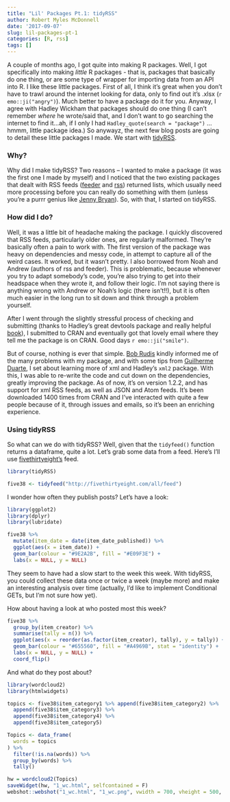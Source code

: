 ```yaml
---
title: "Lil' Packages Pt.1: tidyRSS"
author: Robert Myles McDonnell
date: '2017-09-07'
slug: lil-packages-pt-1
categories: [R, rss]
tags: []
---
```


A couple of months ago, I got quite into making R packages. Well, I got specifically into making *little* R packages - that is, packages that basically do one thing, or are some type of wrapper for importing data from an API into R. I like these little packages. First of all, I think it's great when you don't have to trawl around the internet looking for data, only to find out it's .xlsx (`r emo::ji("angry")`). Much better to have a package do it for you. Anyway, I agree with Hadley Wickham that packages should do one thing (I can't remember *where* he wrote/said that, and I don't want to go searching the internet to find it...ah, if I only I had `Hadley_quote(search = "package")` ... hmmm, little package idea.) So anywayz, the next few blog posts are going to detail these little packages I made. We start with [tidyRSS](https://github.com/RobertMyles/tidyRSS).   

### Why? 

Why did I make tidyRSS? Two reasons -- I wanted to make a package (it was the first one I made by myself) and I noticed that the two existing packages that dealt with RSS feeds ([feeder](https://github.com/DataWookie/feedeR) and [rss](https://github.com/noahhl/r-does-rss)) returned lists, which usually need more processing before you can really do something with them (unless you're a purrr genius like [Jenny Bryan](https://jennybc.github.io/purrr-tutorial/)). So, with that, I started on tidyRSS.  

### How did I do? 

Well, it was a little bit of headache making the package. I quickly discovered that RSS feeds, particularly older ones, are regularly malformed. They're basically often a pain to work with. The first version of the package was heavy on dependencies and messy code, in attempt to capture all of the weird cases. It worked, but it wasn't pretty. I also borrowed from Noah and Andrew (authors of rss and feeder). This is problematic, because whenever you try to adapt somebody's code, you're also trying to get into their headspace when they wrote it, and follow their logic. I'm not saying there is anything wrong with Andrew or Noah's logic (there isn't!!), but it is often much easier in the long run to sit down and think through a problem yourself.  

After I went through the slightly stressful process of checking and submitting (thanks to Hadley's great devtools package and really helpful [book](http://r-pkgs.had.co.nz/)), I submitted to CRAN and eventually got that lovely email where they tell me the package is on CRAN. Good days `r emo::ji("smile")`.  

But of course, nothing is ever that simple. [Bob Rudis](https://github.com/hrbrmstr) kindly informed me of the many problems with my package, and with some tips from [Guilherme Duarte](https://github.com/duarteguilherme), I set about learning more of xml and Hadley's `xml2` package. With this, I was able to re-write the code and cut down on the dependencies, greatly improving the package. As of now, it's on version 1.2.2, and has support for xml RSS feeds, as well as JSON and Atom feeds. It's been downloaded 1400 times from CRAN and I've interacted with quite a few people because of it, through issues and emails, so it's been an enriching experience. 


### Using tidyRSS

So what can we do with tidyRSS? Well, given that the `tidyfeed()` function returns a dataframe, quite a lot. Let's grab some data from a feed. Here's I'll use [fivethirtyeight's](http://fivethirtyeight.com) feed. 
```r
library(tidyRSS)

five38 <- tidyfeed("http://fivethirtyeight.com/all/feed")

```

I wonder how often they publish posts? Let's have a look:  

```r
library(ggplot2)
library(dplyr)
library(lubridate)

five38 %>%
  mutate(item_date = date(item_date_published)) %>% 
  ggplot(aes(x = item_date)) +
  geom_bar(colour = "#9E2A2B", fill = "#E09F3E") +
  labs(x = NULL, y = NULL)
```

They seem to have had a slow start to the week this week. With tidyRSS, you could collect these data once or twice a week (maybe more) and make an interesting analysis over time (actually, I'd like to implement Conditional GETs, but I'm not sure how yet). 

How about having a look at who posted most this week? 

```r
five38 %>%
  group_by(item_creator) %>%
  summarise(tally = n()) %>% 
  ggplot(aes(x = reorder(as.factor(item_creator), tally), y = tally)) +
  geom_bar(colour = "#655560", fill = "#A4969B", stat = "identity") +
  labs(x = NULL, y = NULL) +
  coord_flip()
```

And what do they post about? 

```r
library(wordcloud2)
library(htmlwidgets)

topics <- five38$item_category1 %>% append(five38$item_category2) %>% 
  append(five38$item_category3) %>% 
  append(five38$item_category4) %>% 
  append(five38$item_category5)

Topics <- data_frame(
  words = topics
) %>% 
  filter(!is.na(words)) %>% 
  group_by(words) %>% 
  tally()

hw = wordcloud2(Topics)
saveWidget(hw, "1_wc.html", selfcontained = F)
webshot::webshot("1_wc.html", "1_wc.png", vwidth = 700, vheight = 500, delay =10)
```